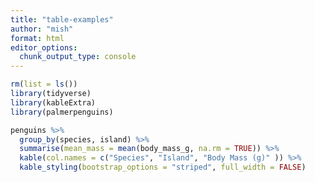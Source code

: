 ```yaml
---
title: "table-examples"
author: "mish"
format: html
editor_options: 
  chunk_output_type: console
---
```


```r
rm(list = ls())
library(tidyverse)
library(kableExtra)
library(palmerpenguins)
```


```r
penguins %>%
  group_by(species, island) %>%
  summarise(mean_mass = mean(body_mass_g, na.rm = TRUE)) %>%
  kable(col.names = c("Species", "Island", "Body Mass (g)" )) %>%
  kable_styling(bootstrap_options = "striped", full_width = FALSE)
```

